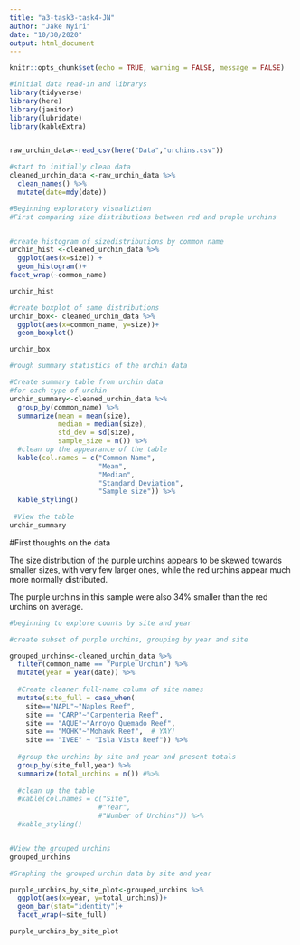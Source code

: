 ```yaml
---
title: "a3-task3-task4-JN"
author: "Jake Nyiri"
date: "10/30/2020"
output: html_document
---
```


```r
knitr::opts_chunk$set(echo = TRUE, warning = FALSE, message = FALSE)

#initial data read-in and librarys
library(tidyverse)
library(here)
library(janitor)
library(lubridate)
library(kableExtra)


raw_urchin_data<-read_csv(here("Data","urchins.csv"))

```

```r
#start to initially clean data
cleaned_urchin_data <-raw_urchin_data %>% 
  clean_names() %>% 
  mutate(date=mdy(date))

```

```r
#Beginning exploratory visualiztion
#First comparing size distributions between red and pruple urchins


#create histogram of sizedistributions by common name
urchin_hist <-cleaned_urchin_data %>% 
  ggplot(aes(x=size)) +
  geom_histogram()+
facet_wrap(~common_name)

urchin_hist

#create boxplot of same distributions
urchin_box<- cleaned_urchin_data %>% 
  ggplot(aes(x=common_name, y=size))+
  geom_boxplot()

urchin_box

```

```r
#rough summary statistics of the urchin data

#Create summary table from urchin data
#for each type of urchin
urchin_summary<-cleaned_urchin_data %>% 
  group_by(common_name) %>% 
  summarize(mean = mean(size),
            median = median(size),
            std_dev = sd(size),
            sample_size = n()) %>% 
  #clean up the appearance of the table
  kable(col.names = c("Common Name",
                      "Mean",
                      "Median", 
                      "Standard Deviation",
                      "Sample size")) %>% 
  kable_styling()
  
 #View the table 
urchin_summary
```


#First thoughts on the data

The size distribution of the purple urchins appears to be skewed towards smaller sizes, with very few larger ones, while the red urchins appear much more normally distributed.

The purple urchins in this sample were also 34% smaller than the red urchins on average.

```r
#beginning to explore counts by site and year

#create subset of purple urchins, grouping by year and site

grouped_urchins<-cleaned_urchin_data %>% 
  filter(common_name == "Purple Urchin") %>% 
  mutate(year = year(date)) %>% 
  
  #Create cleaner full-name column of site names
  mutate(site_full = case_when(  
    site=="NAPL"~"Naples Reef",
    site == "CARP"~"Carpenteria Reef",
    site == "AQUE"~"Arroyo Quemado Reef",
    site == "MOHK"~"Mohawk Reef",  # YAY!
    site == "IVEE" ~ "Isla Vista Reef")) %>% 
  
  #group the urchins by site and year and present totals
  group_by(site_full,year) %>% 
  summarize(total_urchins = n()) #%>% 
  
  #clean up the table
  #kable(col.names = c("Site",
                      #"Year",
                      #"Number of Urchins")) %>% 
  #kable_styling()


#View the grouped urchins
grouped_urchins
```

```r
#Graphing the grouped urchin data by site and year

purple_urchins_by_site_plot<-grouped_urchins %>% 
  ggplot(aes(x=year, y=total_urchins))+
  geom_bar(stat="identity")+
  facet_wrap(~site_full)

purple_urchins_by_site_plot

```

